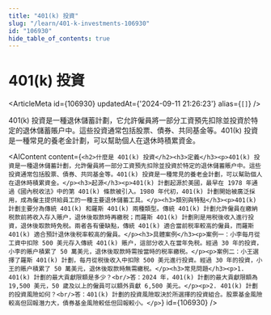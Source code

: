 ```yaml
---
title: "401(k) 投資"
slug: "/learn/401-k-investments-106930"
id: "106930"
hide_table_of_contents: true
---
```



# 401(k) 投資

<ArticleMeta id={106930} updatedAt={'2024-09-11 21:26:23'} alias={`[]`} />
<div className='border-solid border-b border-t-0 my-4 border-[var(--ifm-color-gray-300)]' />

401(k) 投資是一種退休儲蓄計劃，它允許僱員將一部分工資預先扣除並投資於特定的退休儲蓄賬户中。這些投資通常包括股票、債券、共同基金等。401(k) 投資是一種常見的養老金計劃，可以幫助個人在退休時積累資金。

<AIContent content={`<h2>什麼是 401(k) 投資</h2><h3>定義</h3><p>401(k) 投資是一種退休儲蓄計劃，允許僱員將一部分工資預先扣除並投資於特定的退休儲蓄賬户中。這些投資通常包括股票、債券、共同基金等。401(k) 投資是一種常見的養老金計劃，可以幫助個人在退休時積累資金。</p><h3>起源</h3><p>401(k) 計劃起源於美國，最早在 1978 年通過《國內税收法》中的第 401(k) 條款被引入。1980 年代初，401(k) 計劃開始被廣泛採用，成為僱主提供給員工的一種主要退休儲蓄工具。</p><h3>類別與特點</h3><p>401(k) 計劃主要分為傳統 401(k) 和羅斯 401(k) 兩種類型。傳統 401(k) 計劃允許僱員在繳納税款前將收入存入賬户，退休後取款時再繳税；而羅斯 401(k) 計劃則是用税後收入進行投資，退休後取款時免税。兩者各有優缺點，傳統 401(k) 適合當前税率較高的僱員，而羅斯 401(k) 適合預計退休後税率較高的僱員。</p><h3>具體案例</h3><p>案例一：小李每月從工資中扣除 500 美元存入傳統 401(k) 賬户，這部分收入在當年免税。經過 30 年的投資，小李的賬户積累了 50 萬美元，退休後取款時需按當時的税率繳税。</p><p>案例二：小王選擇了羅斯 401(k) 計劃，每月從税後收入中扣除 500 美元進行投資。經過 30 年的投資，小王的賬户積累了 50 萬美元，退休後取款時無需繳税。</p><h3>常見問題</h3><p>1. 401(k) 計劃的最大貢獻限額是多少？<br/>答：2024 年，401(k) 計劃的最大貢獻限額為 19,500 美元，50 歲及以上的僱員可以額外貢獻 6,500 美元。</p><p>2. 401(k) 計劃的投資風險如何？<br/>答：401(k) 計劃的投資風險取決於所選擇的投資組合。股票基金風險較高但回報潛力大，債券基金風險較低但回報較小。</p>`} id={106930} />
